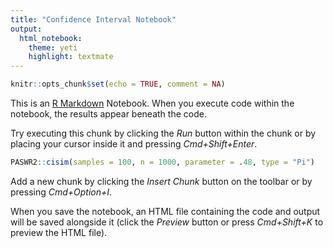 ```yaml
---
title: "Confidence Interval Notebook"
output:
  html_notebook:
    theme: yeti
    highlight: textmate
---
```


```r
knitr::opts_chunk$set(echo = TRUE, comment = NA)
```

This is an [R Markdown](http://rmarkdown.rstudio.com) Notebook. When you execute code within the notebook, the results appear beneath the code. 

Try executing this chunk by clicking the *Run* button within the chunk or by placing your cursor inside it and pressing *Cmd+Shift+Enter*. 

```r
PASWR2::cisim(samples = 100, n = 1000, parameter = .48, type = "Pi")
```

Add a new chunk by clicking the *Insert Chunk* button on the toolbar or by pressing *Cmd+Option+I*.

When you save the notebook, an HTML file containing the code and output will be saved alongside it (click the *Preview* button or press *Cmd+Shift+K* to preview the HTML file).
